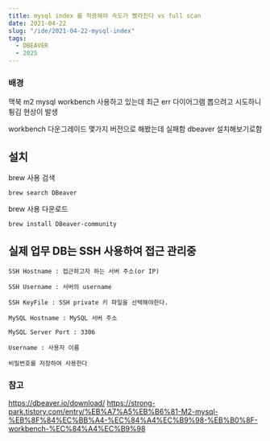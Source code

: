 ```yaml
---
title: mysql index 를 적용해야 속도가 빨라진다 vs full scan
date: 2021-04-22
slug: "/ide/2021-04-22-mysql-index"
tags:
  - DBEAVER
  - 2025
---
```


### 배경
맥북 m2 mysql workbench 사용하고 있는데
최근 err 다이어그램 뽑으려고 시도하니 튕김 현상이 발생

workbench 다운그레이드 몇가지 버전으로 해봤는데 실패함
dbeaver 설치해보기로함


## 설치

brew 사용 검색
```
brew search DBeaver
```

brew 사용 다운로드
```
brew install DBeaver-community
```



## 실제 업무 DB는 SSH 사용하여 접근 관리중

```
SSH Hostname : 접근하고자 하는 서버 주소(or IP)

SSH Username : 서버의 username

SSH KeyFile : SSH private 키 파일을 선택해야한다.

MySQL Hostname : MySQL 서버 주소

MySQL Server Port : 3306

Username : 사용자 이름

비밀번호를 저장하여 사용한다

```


### 참고
https://dbeaver.io/download/
https://strong-park.tistory.com/entry/%EB%A7%A5%EB%B6%81-M2-mysql-%EB%8F%84%EC%BB%A4-%EC%84%A4%EC%B9%98-%EB%B0%8F-workbench-%EC%84%A4%EC%B9%98